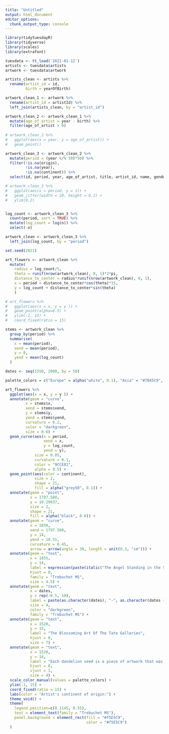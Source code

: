 ```yaml
---
title: "Untitled"
output: html_document
editor_options: 
  chunk_output_type: console
---
```


```r
library(tidytuesdayR)
library(tidyverse)
library(scales)
library(extrafont)

tuesdata <- tt_load('2021-01-12')
artists <- tuesdata$artists
artwork <- tuesdata$artwork

artists_clean <- artists %>% 
  rename(artist_id = id,
         birth = yearOfBirth)

artwork_clean_1 <- artwork %>% 
  rename(artist_id = artistId) %>% 
  left_join(artists_clean, by = "artist_id")

artwork_clean_2 <- artwork_clean_1 %>% 
  mutate(age_of_artist = year - birth) %>% 
  filter(age_of_artist > 0)
  
# artwork_clean_2 %>% 
#   ggplot(aes(x = year, y = age_of_artist)) +
#   geom_point()

artwork_clean_3 <- artwork_clean_2 %>% 
  mutate(period = (year %/% 50)*50) %>% 
  filter(!is.na(origin),
         !is.na(year),
         !is.na(continent)) %>% 
  select(id, period, year, age_of_artist, title, artist_id, name, gender, birth, origin, continent)

# artwork_clean_3 %>% 
#   ggplot(aes(x = period, y = 1)) +
#   geom_jitter(width = 20, height = 0.2) +
#   ylim(0,2)


log_count <- artwork_clean_3 %>%
  count(period, sort = TRUE) %>% 
  mutate(log_count = log(n)) %>%
  select(-n)

artwork_clean <- artwork_clean_3 %>%
  left_join(log_count, by = "period")

set.seed(2021)

art_flowers <- artwork_clean %>%
  mutate(
    radius = log_count/5,
    theta = runif(nrow(artwork_clean), 0, 1)*2*pi,
    distance_to_center = radius*runif(nrow(artwork_clean), 0, 1),
    x = period + distance_to_center*cos(theta)*15,
    y = log_count + distance_to_center*sin(theta)
    )

# art_flowers %>%
#   ggplot(aes(x = x, y = y )) +
#   geom_point(alpha=0.5) +
#   ylim(-1, 15) +
#   coord_fixed(ratio = 15)

stems <- artwork_clean %>% 
  group_by(period) %>% 
  summarise(
    x = mean(period),
    xend = mean(period),
    y = 0,
    yend = mean(log_count)
  )

dates <- seq(1550, 2000, by = 50)

palette_colors = c("Europe" = alpha("white", 0.1), "Asia" = "#7B45C9", "North America" = "#79A9AC", "Oceania" = "#A5D6A5", "South America" = "#EBA491", "Africa" = "#E4797A")

art_flowers %>% 
  ggplot(aes(x = x, y = y )) +
  annotate(geom = "curve",
         x = stems$x,
         xend = stems$xend,
         y = stems$y,
         yend = stems$yend,
         curvature = 0.2,
         color = "darkgreen",
         size = 0.6) +
  geom_curve(aes(x = period,
                 xend = x,
                 y = log_count,
                 yend = y),
             size = 0.05,
             curvature = 0.1,
             color = "9CCE81",
             alpha = 0.5) +
  geom_point(aes(color = continent),
             size = 2,
             shape = 21,
             fill = alpha("grey50", 0.1)) +
  annotate(geom = "point",
           x = 1797.580,
           y = 10.29637,
           size = 2,
           shape = 21,
           fill = alpha("black", 0.6)) +
  annotate(geom = "curve",
           x = 1850,
           xend = 1797.580,
           y = 14,
           yend = 10.55,
           curvature = 0.45,
           arrow = arrow(angle = 30, length = unit(0.3, "cm"))) +
  annotate(geom = "text",
           x = 1855,
           y = 14,
           label = expression(paste(italic("The Angel Standing in the Sun"), " – JMW Turner, 1846", sep = "")),
           hjust = 0,
           family = "Trebuchet MS",
           size = 4.5) +
  annotate(geom = "text",
           x = dates,
           y = rep(-0.5, 10),
           label = paste(as.character(dates), "-", as.character(dates + 49), sep = ""),
           size = 4,
           color = "darkgreen",
           family = "Trebuchet MS") +
  annotate(geom = "text",
           x = 1520,
           y = 15,
           label = "The Blossoming Art Of The Tate Galleries",
           hjust = 0,
           size = 7) +
  annotate(geom = "text",
           x = 1520,
           y = 14,
           label = "Each dandelion seed is a piece of artwork that was created during the corresponding 50-year period.\nThe height of the flower also rises with the number of pieces in the period (on a log scale).\nThe geographic diversity of artists has exploded since the late 19th century.\nData from the Tate Collection.",
           hjust = 0,
           vjust = 1,
           size = 4) +
  scale_color_manual(values = palette_colors) +
  ylim(-1, 15) +
  coord_fixed(ratio = 15) +
  labs(color = "Artist's continent of origin:") +
  theme_void() +
  theme(
    legend.position=c(0.1145, 0.55),
    text = element_text(family = "Trebuchet MS"),
    panel.background = element_rect(fill = "#f5E5C9",
                                    color = "#f5E5C9")
  )
```

